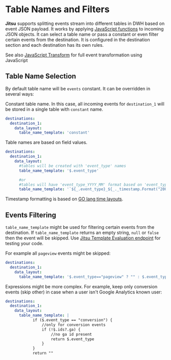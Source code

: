 # Table Names and Filters

**Jitsu** supports splitting events stream into different tables in DWH based on event JSON payload. It works by applying [JavaScript functions](/docs/other-features/javascript-transform) to incoming JSON objects. It can select a table name or pass a constant or even filter certain events from the destination. It is configured in the destination section and each destination has its own rules.

See also [JavaScript Transform](/docs/other-features/javascript-transform) for full event transformation using JavaScript

## **Table Name Selection**

By default table name will be `events` constant. It can be overridden in several ways:

Constant table name. In this case, all incoming events for `destination_1` will be stored in a single table with `constant` name.

```yaml
destinations:
  destination_1:
    data_layout:
      table_name_template: 'constant'
```

Table names are based on field values.

```yaml
destinations:
  destination_1:
    data_layout:
      #tables will be created with 'event_type' names
      table_name_template: '$.event_type'

      #or
      #tables will have 'event_type_YYYY_MM' format based on 'event_type' and date
      table_name_template: '`${_.event_type}_${_._timestamp.Format("2006_01")}`'

```

<Hint>
    Timestamp formatting is based on <a href="https://user-images.githubusercontent.com/18486255/98962749-fd5ae480-2517-11eb-9448-93aafdf6f97f.png">GO lang time layouts</a>.
</Hint>

## Events Filtering

`table_name_template` might be used for filtering certain events from the destination.
<Hint>
    If <code inline={true}>table_name_template</code> returns an empty string, `null` or `false` then the event will be skipped.
    Use <a href="/docs/other-features/admin-endpoints#apiv1templatesevaluate">Jitsu Template Evaluation endpoint</a> for testing your code.
</Hint>

For example all `pageview` events might be skipped:

```yaml
destinations:
  destination_1:
    data_layout:
      table_name_template: '$.event_type=="pageview" ? "" : $.event_type' #JavaScript

```

Expressions might be more complex. For example, keep only conversion events
\(skip other\) in case when a user isn't Google Analytics known user:

```yaml
destinations:
  destination_1:
    data_layout:
      table_name_template: |
            if ($.event_type == "conversion") {
                //only for conversion events
                if (!$.ids?.ga) {
                    //no ga id present
                    return $.event_type
                }
            }
            return ""
```